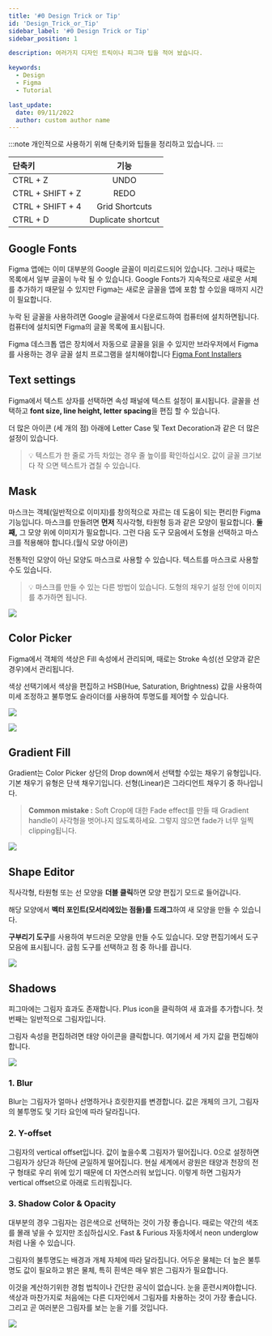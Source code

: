 ```yaml
---
title: '#0 Design Trick or Tip'
id: 'Design_Trick_or_Tip'
sidebar_label: '#0 Design Trick or Tip'
sidebar_position: 1

description: 여러가지 디자인 트릭이나 피그마 팁을 적어 놨습니다.

keywords:
  - Design
  - Figma
  - Tutorial

last_update:
  date: 09/11/2022
  author: custom author name
---
```


:::note
개인적으로 사용하기 위해 단축키와 팁들을 정리하고 있습니다.
:::

| 단축키 | 기능 |
|:----------|:----------:|
| CTRL + Z | UNDO |
| CTRL + SHIFT + Z | REDO |
| CTRL + SHIFT + 4 | Grid Shortcuts |
| CTRL + D | Duplicate shortcut |

## Google Fonts
Figma 앱에는 이미 대부분의 Google 글꼴이 미리로드되어 있습니다. 그러나 때로는 목록에서 일부 글꼴이 누락 될 수 있습니다. Google Fonts가 지속적으로 새로운 서체를 추가하기 때문일 수 있지만 Figma는 새로운 글꼴을 앱에 포함 할 수있을 때까지 시간이 필요합니다.

누락 된 글꼴을 사용하려면 Google 글꼴에서 다운로드하여 컴퓨터에 설치하면됩니다. 컴퓨터에 설치되면 Figma의 글꼴 목록에 표시됩니다.

Figma 데스크톱 앱은 장치에서 자동으로 글꼴을 읽을 수 있지만 브라우저에서 Figma를 사용하는 경우 글꼴 설치 프로그램을 설치해야합니다
[Figma Font Installers](https://www.figma.com/downloads/)

## Text settings
Figma에서 텍스트 상자를 선택하면 속성 패널에 텍스트 설정이 표시됩니다.
글꼴을 선택하고 **font size, line height, letter spacing**을 편집 할 수 있습니다.

더 많은 아이콘 (세 개의 점) 아래에 Letter Case 및 Text Decoration과 같은 더 많은 설정이 있습니다.

> 💡 텍스트가 한 줄로 가득 차있는 경우 줄 높이를 확인하십시오.
값이 글꼴 크기보다 작 으면 텍스트가 겹칠 수 있습니다.

## Mask
마스크는 객체(일반적으로 이미지)를 창의적으로 자르는 데 도움이 되는 편리한 Figma 기능입니다.
마스크를 만들려면 **먼저** 직사각형, 타원형 등과 같은 모양이 필요합니다.
**둘째,** 그 모양 위에 이미지가 필요합니다.
그런 다음 도구 모음에서 도형을 선택하고 마스크를 적용해야 합니다.(월식 모양 아이콘)

전통적인 모양이 아닌 모양도 마스크로 사용할 수 있습니다.
텍스트를 마스크로 사용할 수도 있습니다.
 
> 💡 마스크를 만들 수 있는 다른 방법이 있습니다. 도형의 채우기 설정 안에 이미지를 추가하면 됩니다.

![](https://images.velog.io/images/yonpark/post/6a4fa2ff-a427-4ce2-aea1-82a6a9537271/Mask.PNG)

## Color Picker
Figma에서 객체의 색상은 Fill 속성에서 관리되며, 때로는 Stroke 속성(선 모양과 같은 경우)에서 관리됩니다.

색상 선택기에서 색상을 편집하고 HSB(Hue, Saturation, Brightness) 값을 사용하여 미세 조정하고 불투명도 슬라이더를 사용하여 투명도를 제어할 수 있습니다.

![](https://images.velog.io/images/yonpark/post/00f4ca44-b2d5-46f2-afc8-212d9be1d355/Color%20Picker.PNG)

![](https://images.velog.io/images/yonpark/post/1619701e-d6fd-4525-994b-3942ba9fc71c/Color%20Picker2.PNG)

## Gradient Fill
Gradient는 Color Picker 상단의 Drop down에서 선택할 수있는 채우기 유형입니다.
기본 채우기 유형은 단색 채우기입니다.
선형(Linear)은 그라디언트 채우기 중 하나입니다.

> **Common mistake :**
Soft Crop에 대한 Fade effect를 만들 때 Gradient handle이 사각형을 벗어나지 않도록하세요. 그렇지 않으면 fade가 너무 일찍 clipping됩니다.

![](https://images.velog.io/images/yonpark/post/43baf868-19ba-4124-afac-784498669ee4/Gradient%20Fill.PNG)

## Shape Editor
직사각형, 타원형 또는 선 모양을 **더블 클릭**하면 모양 편집기 모드로 들어갑니다.

해당 모양에서 **벡터 포인트(모서리에있는 점들)를 드래그**하여 새 모양을 만들 수 있습니다.

**구부리기 도구**를 사용하여 부드러운 모양을 만들 수도 있습니다.
모양 편집기에서 도구 모음에 표시됩니다.
굽힘 도구를 선택하고 점 중 하나를 끕니다.

![](https://images.velog.io/images/yonpark/post/1684fbb7-1d4c-4b8d-951c-2c4f12ca947c/Shape%20Editor.PNG)

## Shadows
피그마에는 그림자 효과도 존재합니다.
Plus icon을 클릭하여 새 효과를 추가합니다.
첫 번째는 일반적으로 그림자입니다.

그림자 속성을 편집하려면 태양 아이콘을 클릭합니다.
여기에서 세 가지 값을 편집해야합니다.

![](https://images.velog.io/images/yonpark/post/01939b0c-a4da-4f99-a210-07d6a0e78ede/Shadows1.PNG)

### 1. Blur
Blur는 그림자가 얼마나 선명하거나 흐릿한지를 변경합니다.
값은 개체의 크기, 그림자의 불투명도 및 기타 요인에 따라 달라집니다.

### 2. Y-offset
그림자의 vertical offset입니다.
값이 높을수록 그림자가 떨어집니다.
0으로 설정하면 그림자가 상단과 하단에 균일하게 떨어집니다.
현실 세계에서 광원은 태양과 천장의 전구 형태로 우리 위에 있기 때문에 더 자연스러워 보입니다.
이렇게 하면 그림자가 vertical offset으로 아래로 드리워집니다.
### 3. Shadow Color & Opacity 
대부분의 경우 그림자는 검은색으로 선택하는 것이 가장 좋습니다.
때로는 약간의 색조를 몰래 넣을 수 있지만 조심하십시오.
Fast & Furious 자동차에서 neon underglow처럼 나올 수 있습니다.

그림자의 불투명도는 배경과 개체 자체에 따라 달라집니다.
어두운 물체는 더 높은 불투명도 값이 필요하고 밝은 물체, 특히 흰색은 매우 밝은 그림자가 필요합니다.

이것을 계산하기위한 경험 법칙이나 간단한 공식이 없습니다.
눈을 훈련시켜야합니다.
색상과 마찬가지로 처음에는 다른 디자인에서 그림자를 차용하는 것이 가장 좋습니다.
그리고 곧 여러분은 그림자를 보는 눈을 기를 것입니다.

![](https://images.velog.io/images/yonpark/post/5806b34d-3b1a-4188-be9b-4f2ec0fc89bb/Shadows2.PNG)